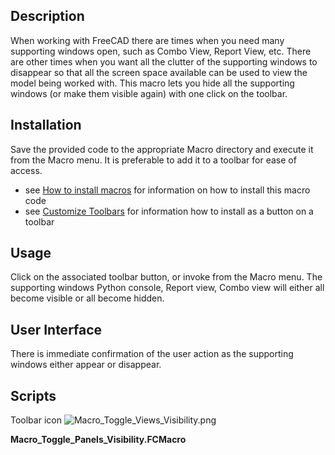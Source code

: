 <languages/>
<translate>

<!--T:1-->
{{Macro
|Name=Macro Toggle Panels Visibility
|Icon=Macro_Toggle_Views_Visibility.png
|Description=This macro toggles the visibility of various supporting views in FreeCAD, allowing the main window to be viewed with all available screen space.
|Author=Piffpoof
|Version=1.0
|Date=2015-01-17
|FCVersion=All
|Download=[https://wiki.freecad.org/images/d/d0/Macro_Toggle_Views_Visibility.png ToolBar Icon]
|SeeAlso=[https://forum.freecad.org/viewtopic.php?f=22&t=30450&hilit=Toggle_Panels Toggle Panels]
}}

==Description== <!--T:7-->

<!--T:2-->
When working with FreeCAD there are times when you need many supporting windows open, such as Combo View, Report View, etc. There are other times when you want all the clutter of the supporting windows to disappear so that all the screen space available can be used to view the model being worked with. This macro lets you hide all the supporting windows (or make them visible again) with one click on the toolbar.

==Installation== <!--T:8-->

<!--T:3-->
Save the provided code to the appropriate Macro directory and execute it from the Macro menu. It is preferable to add it to a toolbar for ease of access.
* see [[How_to_install_macros|How to install macros]] for information on how to install this macro code
* see [[Customize_Toolbars|Customize Toolbars]] for information how to install as a button on a toolbar

==Usage== <!--T:9-->

<!--T:4-->
Click on the associated toolbar button, or invoke from the Macro menu. The supporting windows Python console, Report view, Combo view will either all become visible or all become hidden.

==User Interface== <!--T:10-->

<!--T:5-->
There is immediate confirmation of the user action as the supporting windows either appear or disappear.

==Scripts== <!--T:6-->

<!--T:11-->
Toolbar icon [[Image:Macro_Toggle_Views_Visibility.png]]

</translate>
'''Macro_Toggle_Panels_Visibility.FCMacro'''

{{MacroCode|code=
# -*- coding: utf-8 -*-
# macro to toggle visibility of Report view, Python console, Combo view
from PySide import QtCore, QtGui
mainWindow = FreeCADGui.getMainWindow()
dockWidgets = mainWindow.findChildren(QtGui.QDockWidget)
for dw in dockWidgets:
    if dw.objectName() == "Python console":
        pcWidget = dw
    if dw.objectName() == "Combo View":
        cvWidget = dw
    if dw.objectName() == "Report view":
        rvWidget = dw
     
if pcWidget.isVisible():
    pcWidget.hide()
    cvWidget.hide()
    rvWidget.hide()
else:
    pcWidget.show()
    cvWidget.show()
    rvWidget.show()

}}

{{clear}}